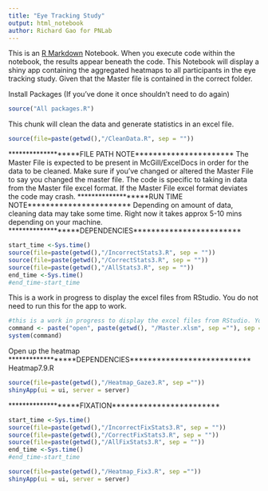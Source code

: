 ```yaml
---
title: "Eye Tracking Study"
output: html_notebook
author: Richard Gao for PNLab
---
```


This is an [R Markdown](http://rmarkdown.rstudio.com) Notebook. When you execute code within the notebook, the results appear beneath the code. 
This Notebook will display a shiny app containing the aggregated heatmaps to all participants in the eye tracking study. Given that the Master file is contained in the correct folder. 

Install Packages (If you've done it once shouldn't need to do again)

```r
source("All packages.R")
```
This chunk will clean the data and generate statistics in an excel file.

```r
source(file=paste(getwd(),"/CleanData.R", sep = ""))
```




*******************FILE PATH NOTE**********************
The Master File is expected to be present in McGill/ExcelDocs in order for the data to be cleaned. Make sure if you've changed or altered the Master File to say you changed the master file. The code is specific to taking in data from the Master file excel format. If the Master File excel format deviates the code may crash.
*******************RUN TIME NOTE***********************
Depending on amount of data, cleaning data may take some time. Right now it takes approx 5-10 mins depending on your machine.
*******************DEPENDENCIES************************

```r
start_time <-Sys.time()
source(file=paste(getwd(),"/IncorrectStats3.R", sep = ""))
source(file=paste(getwd(),"/CorrectStats3.R", sep = ""))
source(file=paste(getwd(),"/AllStats3.R", sep = ""))
end_time <-Sys.time() 
#end_time-start_time
```
This is a work in progress to display the excel files from RStudio. You do not need to run this for the app to work.
```r
#this is a work in progress to display the excel files from RStudio. You do not need to run this for the app to work.
command <- paste("open", paste(getwd(), "/Master.xlsm", sep =""), sep = " ")
system(command)
```

Open up the heatmap
******************DEPENDENCIES***************************
Heatmap7.9.R
```r
source(file=paste(getwd(),"/Heatmap_Gaze3.R", sep =""))
shinyApp(ui = ui, server = server)
```








*******************FIXATION************************

```r
start_time <-Sys.time()
source(file=paste(getwd(),"/IncorrectFixStats3.R", sep = ""))
source(file=paste(getwd(),"/CorrectFixStats3.R", sep = ""))
source(file=paste(getwd(),"/AllFixStats3.R", sep = ""))
end_time <-Sys.time() 
#end_time-start_time
```

```r
source(file=paste(getwd(),"/Heatmap_Fix3.R", sep =""))
shinyApp(ui = ui, server = server)
```